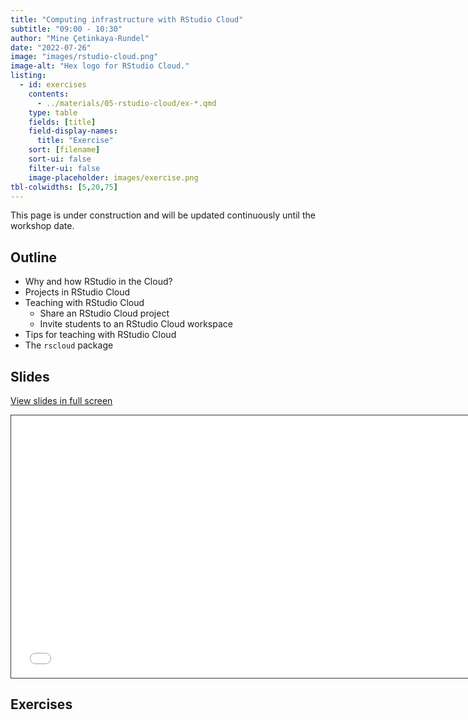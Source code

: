 ```yaml
---
title: "Computing infrastructure with RStudio Cloud"
subtitle: "09:00 - 10:30"
author: "Mine Çetinkaya-Rundel"
date: "2022-07-26"
image: "images/rstudio-cloud.png"
image-alt: "Hex logo for RStudio Cloud."
listing:
  - id: exercises
    contents:
      - ../materials/05-rstudio-cloud/ex-*.qmd
    type: table
    fields: [title]
    field-display-names:
      title: "Exercise"
    sort: [filename]
    sort-ui: false
    filter-ui: false
    image-placeholder: images/exercise.png
tbl-colwidths: [5,20,75]
---
```


::: callout-warning
This page is under construction and will be updated continuously until the workshop date.
:::

## Outline

-   Why and how RStudio in the Cloud?
-   Projects in RStudio Cloud
-   Teaching with RStudio Cloud
    -   Share an RStudio Cloud project
    -   Invite students to an RStudio Cloud workspace
-   Tips for teaching with RStudio Cloud
-   The `rscloud` package

## Slides

[View slides in full screen](../materials/05-rstudio-cloud/index.html)

```{=html}
<iframe class="slide-deck" src="../materials/05-rstudio-cloud/" height="420" width="747" style="border: 1px solid #2e3846;"></iframe>
```
## Exercises

::: {#exercises}
:::
